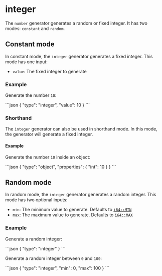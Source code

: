 
# integer

The `number` generator generates a random or fixed integer.
It has two modes: `constant` and `random`.

## Constant mode

In constant mode, the `integer` generator generates a fixed integer.
This mode has one input:

- `value`: The fixed integer to generate

### Example

Generate the number `10`:

<RunCode>
```json
{
  "type": "integer",
  "value": 10
}
```
</RunCode>

### Shorthand

The `integer` generator can also be used in shorthand mode.
In this mode, the generator will generate a fixed integer.

#### Example

Generate the number `10` inside an object:

<RunCode>
```json
{
  "type": "object",
  "properties": {
    "int": 10
  }
}
```
</RunCode>

## Random mode

In random mode, the `integer` generator generates a random integer.
This mode has two optional inputs:

- `min`: The minimum value to generate. Defaults to [`i64::MIN`](https://doc.rust-lang.org/std/primitive.i64.html#associatedconstant.MIN)
- `max`: The maximum value to generate. Defaults to [`i64::MAX`](https://doc.rust-lang.org/std/primitive.i64.html#associatedconstant.MAX)

### Example

Generate a random integer:

<RunCode>
```json
{
  "type": "integer"
}
```
</RunCode>

Generate a random integer between `0` and `100`:

<RunCode>
```json
{
  "type": "integer",
  "min": 0,
  "max": 100
}
```
</RunCode>
